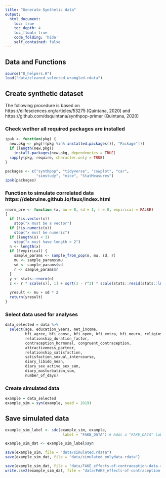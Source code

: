 ```yaml
---
title: "Generate Synthetic data"
output:
  html_document:
    toc: true
    toc_depth: 4
    toc_float: true
    code_folding: 'hide'
    self_contained: false
---
```


## Data and Functions
```r
source("0_helpers.R")
load("data/cleaned_selected_wrangled.rdata")
```

## Create synthetic dataset
The following procedure is based on https://elifesciences.org/articles/53275 (Quintana, 2020) and https://github.com/dsquintana/synthpop-primer (Quintana, 2020)

### Check wether all required packages are installed
```r
ipak <- function(pkg) {
  new.pkg <- pkg[!(pkg %in% installed.packages()[, "Package"])]
  if (length(new.pkg))
    install.packages(new.pkg, dependencies = TRUE)
  sapply(pkg, require, character.only = TRUE)
}

packages <- c("synthpop", "tidyverse", "cowplot", "car",
              "simstudy", "mice", "StatMeasures")
ipak(packages)
```

### Function to simulate correlated data  https://debruine.github.io/faux/index.html
```r
rnorm_pre <- function (x, mu = 0, sd = 1, r = 0, empirical = FALSE) 
{
  if (!is.vector(x)) 
    stop("x must be a vector")
  if (!is.numeric(x)) 
    stop("x must be numeric")
  if (length(x) < 3) 
    stop("x must have length > 2")
  n <- length(x)
  if (!empirical) {
    sample_params <- sample_from_pop(n, mu, sd, r)
    mu <- sample_params$mu
    sd <- sample_params$sd
    r <- sample_params$r
  }
  y <- stats::rnorm(n)
  z <- r * scale(x)[, 1] + sqrt(1 - r^2) * scale(stats::resid(stats::lm(y ~ 
                                                                          x)))[, 1]
  yresult <- mu + sd * z
  return(yresult)
}
```

### Select data used for analyses
```r
data_selected = data %>%
  select(age, education_years, net_income,
         bfi_agree, bfi_consc, bfi_open, bfi_extra, bfi_neuro, religiosity,
         relationship_duration_factor,
         contraception_hormonal, congruent_contraception,
         attractiveness_partner,
         relationship_satisfaction,
         satisfaction_sexual_intercourse,
         diary_libido_mean,
         diary_sex_active_sex_sum,
         diary_masturbation_sum,
         number_of_days)
```

### Create simulated data
```r
example = data_selected
example_sim = syn(example, seed = 2019)
```

## Save simulated data
```r
example_sim_label <- sdc(example_sim, example, 
                          label = "FAKE_DATA") # Adds a "FAKE_DATA" label

example_sim_dat <- example_sim_label$syn

save(example_sim, file = "data/simulated.rdata")
save(example_sim_dat, file = "data/simulated_onlydata.rdata")

save(example_sim_dat, file = "data/FAKE_effects-of-contraception-data.rdata")
write.csv2(example_sim_dat, file = "data/FAKE_effects-of-contraception-data.csv")
```

